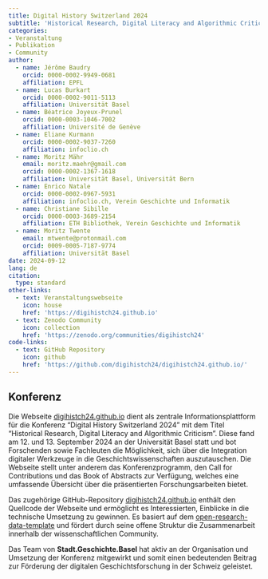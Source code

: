 ```yaml
---
title: Digital History Switzerland 2024
subtitle: 'Historical Research, Digital Literacy and Algorithmic Criticism'
categories:
- Veranstaltung
- Publikation
- Community
author:
  - name: Jérôme Baudry
    orcid: 0000-0002-9949-0681
    affiliation: EPFL
  - name: Lucas Burkart
    orcid: 0000-0002-9011-5113
    affiliation: Universität Basel
  - name: Béatrice Joyeux-Prunel
    orcid: 0000-0003-1046-7002
    affiliation: Université de Genève
  - name: Eliane Kurmann
    orcid: 0000-0002-9037-7260
    affiliation: infoclio.ch
  - name: Moritz Mähr
    email: moritz.maehr@gmail.com
    orcid: 0000-0002-1367-1618
    affiliation: Universität Basel, Universität Bern
  - name: Enrico Natale
    orcid: 0000-0002-0967-5931
    affiliation: infoclio.ch, Verein Geschichte und Informatik
  - name: Christiane Sibille
    orcid: 0000-0003-3689-2154
    affiliation: ETH Bibliothek, Verein Geschichte und Informatik
  - name: Moritz Twente
    email: mtwente@protonmail.com
    orcid: 0009-0005-7187-9774
    affiliation: Universität Basel
date: 2024-09-12
lang: de
citation:
  type: standard
other-links:
  - text: Veranstaltungswebseite
    icon: house
    href: 'https://digihistch24.github.io'
  - text: Zenodo Community
    icon: collection
    href: 'https://zenodo.org/communities/digihistch24'
code-links:
  - text: GitHub Repository
    icon: github
    href: 'https://github.com/digihistch24/digihistch24.github.io/'
---
```


## Konferenz

Die Webseite [digihistch24.github.io](https://digihistch24.github.io/) dient als zentrale Informationsplattform für die Konferenz "Digital History Switzerland 2024" mit dem Titel "Historical Research, Digital Literacy and Algorithmic Criticism". Diese fand am 12. und 13. September 2024 an der Universität Basel statt und bot Forschenden sowie Fachleuten die Möglichkeit, sich über die Integration digitaler Werkzeuge in die Geschichtswissenschaften auszutauschen. Die Webseite stellt unter anderem das Konferenzprogramm, den Call for Contributions und das Book of Abstracts zur Verfügung, welches eine umfassende Übersicht über die präsentierten Forschungsarbeiten bietet.

Das zugehörige GitHub-Repository [digihistch24.github.io](https://github.com/digihistch24/digihistch24.github.io/) enthält den Quellcode der Webseite und ermöglicht es Interessierten, Einblicke in die technische Umsetzung zu gewinnen. Es basiert auf dem [open-research-data-template](/products/coding/ord-template/index.qmd) und fördert durch seine offene Struktur die Zusammenarbeit innerhalb der wissenschaftlichen Community.

Das Team von **Stadt.Geschichte.Basel** hat aktiv an der Organisation und Umsetzung der Konferenz mitgewirkt und somit einen bedeutenden Beitrag zur Förderung der digitalen Geschichtsforschung in der Schweiz geleistet.
